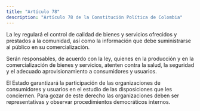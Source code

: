 ```yaml
---
title: "Artículo 78"
description: "Artículo 78 de la Constitución Política de Colombia"
---
```


La ley regulará el control de
calidad de bienes y servicios ofrecidos y prestados a la comunidad, así como la información
que debe suministrarse al público en su comercialización.

Serán responsables, de acuerdo con la ley, quienes en la producción y en la comercialización de
bienes y servicios, atenten contra la salud, la seguridad y el adecuado aprovisionamiento a consumidores y usuarios.

El Estado garantizará la participación de las
organizaciones de consumidores y usuarios en el
estudio de las disposiciones que les conciernen.
Para gozar de este derecho las organizaciones deben ser representativas y observar procedimientos
democráticos internos.
